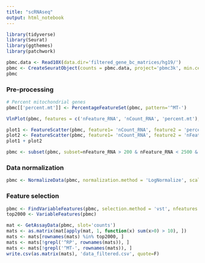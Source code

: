 ---
title: "scRNAseq"
output: html_notebook
---

```{r}
library(tidyverse)
library(Seurat)
library(ggthemes)
library(patchwork)
```

```{r}
pbmc.data <- Read10X(data.dir='filtered_gene_bc_matrices/hg19/')
pbmc <- CreateSeuratObject(counts = pbmc.data, project='pbmc3k', min.cells=3, min.features=200)
pbmc
```

### Pre-processing

```{r}
# Percent mitochondrial genes
pbmc[['percent.mt']] <- PercentageFeatureSet(pbmc, pattern='^MT-')
```

```{r}
VlnPlot(pbmc, features = c('nFeature_RNA', 'nCount_RNA', 'percent.mt'), ncol=3)
```

```{r}
plot1 <- FeatureScatter(pbmc, feature1= 'nCount_RNA', feature2 = 'percent.mt')
plot2 <- FeatureScatter(pbmc, feature1= 'nCount_RNA', feature2 = 'nFeature_RNA')
plot1 + plot2
```

```{r}
pbmc <- subset(pbmc, subset=nFeature_RNA > 200 & nFeature_RNA < 2500 & percent.mt < 5)
```


### Data normalization
```{r}
pbmc <- NormalizeData(pbmc, normalization.method = 'LogNormalize', scale.factor = 10000)
```

### Feature selection

```{r}
pbmc <- FindVariableFeatures(pbmc, selection.method = 'vst', nfeatures = 2000)
top2000 <- VariableFeatures(pbmc)

```

```{r}
mat <- GetAssayData(pbmc, slot='counts')
mats <- as.matrix(mat[apply(mat, 1, function(x) sum(x>0) > 10), ])
mats <- mats[rownames(mats) %in% top2000, ]
mats <- mats[!grepl('^RP', rownames(mats)), ]
mats <- mats[!grepl('^MT-', rownames(mats)), ]
write.csv(as.matrix(mats), 'data_filtered.csv', quote=F)
```







